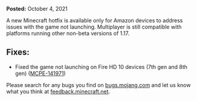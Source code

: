 **Posted:** October 4, 2021

A new Minecraft hotfix is available only for Amazon devices to address issues with the game not launching. Multiplayer is still compatible with platforms running other non-beta versions of 1.17. 

## **Fixes:**

-   Fixed the game not launching on Fire HD 10 devices (7th gen and 8th gen) ([MCPE-141971](https://bugs.mojang.com/browse/MCPE-141971))

Please search for any bugs you find on [bugs.mojang.com](https://bugs.mojang.com/) and let us know what you think at [feedback.minecraft.net](https://feedback.minecraft.net/).